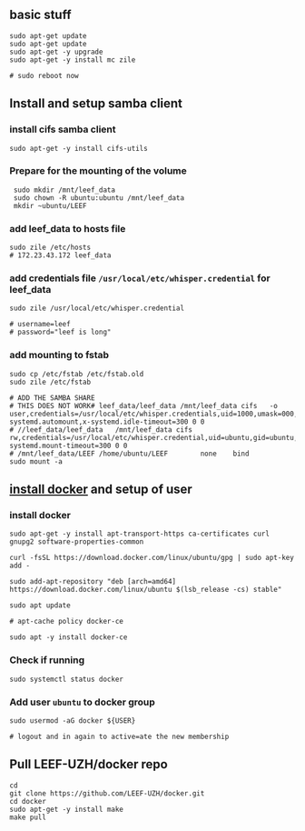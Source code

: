 ## basic stuff
	sudo apt-get update
	sudo apt-get update
	sudo apt-get -y upgrade
	sudo apt-get -y install mc zile

	# sudo reboot now

## Install and setup samba client
### install cifs samba client
	sudo apt-get -y install cifs-utils
	
### Prepare for the mounting of the volume
	 sudo mkdir /mnt/leef_data
	 sudo chown -R ubuntu:ubuntu /mnt/leef_data
	 mkdir ~ubuntu/LEEF

### add leef_data to hosts file
	
	sudo zile /etc/hosts
	# 172.23.43.172 leef_data

### add credentials file `/usr/local/etc/whisper.credential` for leef_data
	sudo zile /usr/local/etc/whisper.credential
	
	# username=leef
	# password="leef is long"
	
### add mounting to fstab

	sudo cp /etc/fstab /etc/fstab.old
	sudo zile /etc/fstab
	
	# ADD THE SAMBA SHARE
	# THIS DOES NOT WORK# leef_data/leef_data /mnt/leef_data cifs 	-o user,credentials=/usr/local/etc/whisper.credentials,uid=1000,umask=000,noauto,x-systemd.automount,x-systemd.idle-timeout=300 0 0
	# //leef_data/leef_data   /mnt/leef_data cifs     rw,credentials=/usr/local/etc/whisper.credential,uid=ubuntu,gid=ubuntu,file_mode=0770,dir_mode=0770,x-systemd.mount-timeout=300 0 0
	# /mnt/leef_data/LEEF /home/ubuntu/LEEF        none    bind
	sudo mount -a
	

## [install docker](https://www.digitalocean.com/community/tutorials/how-to-install-and-use-docker-on-ubuntu-10) and setup of user

### install docker
	sudo apt-get -y install apt-transport-https ca-certificates curl gnupg2 software-properties-common	
	
	curl -fsSL https://download.docker.com/linux/ubuntu/gpg | sudo apt-key add -
	
	sudo add-apt-repository "deb [arch=amd64] https://download.docker.com/linux/ubuntu $(lsb_release -cs) stable"
	
	sudo apt update
	
	# apt-cache policy docker-ce 
	
	sudo apt -y install docker-ce

### Check if running
	sudo systemctl status docker
	
### Add user `ubuntu` to docker group

	sudo usermod -aG docker ${USER}
	
	# logout and in again to active=ate the new membership

## Pull LEEF-UZH/docker repo
	
	cd
	git clone https://github.com/LEEF-UZH/docker.git
	cd docker
	sudo apt-get -y install make
	make pull
	
	